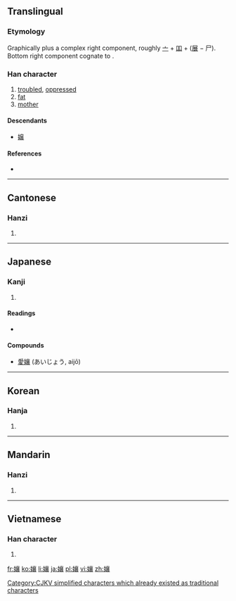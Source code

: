 {{also|嬢|娘}}
==Translingual==
{{ja-forms|[[嬢]]||孃}}
===Etymology===
Graphically {{term|女||woman|sc=Hani}} plus a complex right component, roughly [[亠]] + [[吅]] + ([[展]] &minus; 尸). Bottom right component cognate to {{term|衣||cloth|sc=Hani}}.

===Han character===
{{Han char|rn=38|rad=女|as=17|sn=20|four=4043<sub>2</sub>|canj=女卜口女 (VYRV)|ids=⿰[[女]][[襄]]}}

# [[trouble]]d, [[oppress]]ed
# [[fat]]
# [[mother]]

====Descendants====
* [[嬢]]

====References====
* {{Han ref|kx=0274.070|dkj=06891|dj=0542.240|hdz=21090.140|uh=5B43|ud=23363|bh=C45D|bd=50269}}

----

==Cantonese==

===Hanzi===
{{yue-hanzi|jyut=[[noeng4]]|y=neung4}}

# {{defn|lang=yue|sort=女17}}

----

==Japanese==

===Kanji===
{{ja-kanji|grade=|rs=女17}}

# {{defn|lang=ja|sort=女17}}

====Readings====
* {{ja-readings|on=[[じょう]] (jō)|kun=[[むすめ]] (musume)}}

====Compounds====
* [[愛孃]] (あいじょう, aijō)

----

==Korean==

===Hanja===
{{ko-hanja|hangeul=양|rv=yang|mr=yang}}

# {{defn|lang=ko|sort=女17}}

[[Category:CJKV simplified characters which already existed as traditional characters]]

----

==Mandarin==

===Hanzi===
{{cmn-hanzi|pin=[[niáng]] ([[niang2]]), [[náng]] ([[nang2]]), [[ráng]] ([[rang2]]), [[rǎng]] ([[rang3]])|wg=niang<sup>2</sup>, nang<sup>2</sup>, jang<sup>2</sup>, jang<sup>3</sup>}}

# {{defn|lang=cmn|sort=女17}}

----

==Vietnamese==

===Han character===
{{vi-hantu|[[nương]]|rs=女17}}

# {{defn|lang=vi|sort=女17}}

[[fr:孃]]
[[ko:孃]]
[[li:孃]]
[[ja:孃]]
[[pl:孃]]
[[vi:孃]]
[[zh:孃]]